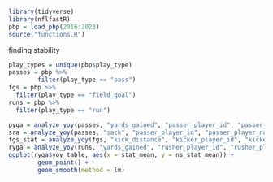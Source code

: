 



```r
library(tidyverse)
library(nflfastR)
pbp = load_pbp(2016:2023)
source("functions.R")
```


finding stability
```r
play_types = unique(pbp$play_type)
passes = pbp %>%
        filter(play_type == "pass")
fgs = pbp %>%
  filter(play_type == "field_goal")
runs = pbp %>%
  filter(play_type == "run")

pyga = analyze_yoy(passes, "yards_gained", "passer_player_id", "passer_player_name")
sra = analyze_yoy(passes, "sack", "passer_player_id", "passer_player_name")
fgs_stat = analyze_yoy(fgs, "kick_distance", "kicker_player_id", "kicker_player_name")
ryga = analyze_yoy(runs, "yards_gained", "rusher_player_id", "rusher_player_name")
ggplot(ryga$yoy_table, aes(x = stat_mean, y = ns_stat_mean)) +
        geom_point() +
        geom_smooth(method = lm)
```
